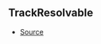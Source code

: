 ## TrackResolvable



- [Source](https://github.com/Androz2091/discord-player/blob/1a12f69/packages/discord-player/src/Structures/Track.ts#L8)